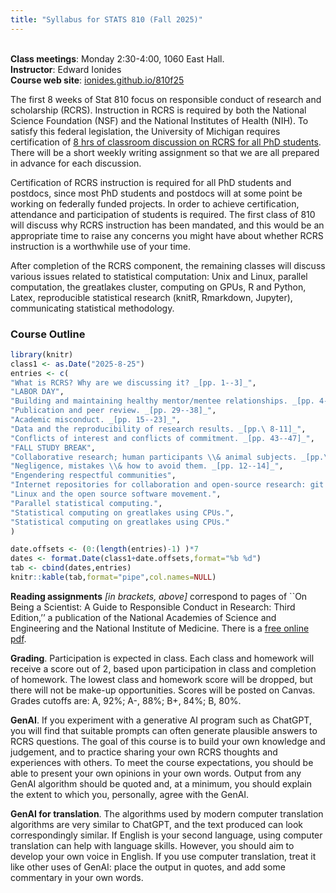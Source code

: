 ```yaml
---
title: "Syllabus for STATS 810 (Fall 2025)"
---
```


<br>
__Class meetings__: Monday 2:30-4:00, 1060 East Hall.
<br>
__Instructor__: Edward Ionides
<br>
__Course web site__: [ionides.github.io/810f25](ionides.github.io/810f25)

The first 8 weeks of Stat 810 focus on responsible conduct of research and scholarship (RCRS). Instruction in RCRS is required by both the National Science Foundation (NSF) and the National Institutes of Health (NIH). To satisfy this federal legislation, the University of Michigan requires certification of [8 hrs of classroom discussion on RCRS for all PhD students](https://research.umich.edu/research-at-michigan/ovpr-units/rcrs/). 
There will be a short weekly writing assignment so that we are all prepared in advance for each discussion.

Certification of RCRS instruction is required for all PhD students and postdocs, since most PhD students and postdocs will at some point be working on federally funded projects. In order to achieve certification, attendance and participation of students is required. The first class of 810 will discuss why RCRS instruction has been mandated, and this would be an appropriate time to raise any concerns you might have about whether RCRS instruction is a worthwhile use of your time.

After completion of the RCRS component, the remaining classes will discuss various issues related to statistical computation: Unix and Linux, parallel computation, the greatlakes cluster, computing on GPUs, R and Python, Latex, reproducible statistical research (knitR, Rmarkdown, Jupyter), communicating statistical methodology.

### Course Outline

```R
library(knitr)
class1 <- as.Date("2025-8-25")
entries <- c(
"What is RCRS? Why are we discussing it? _[pp. 1--3]_",
"LABOR DAY",
"Building and maintaining healthy mentor/mentee relationships. _[pp. 4--7]_",
"Publication and peer review. _[pp. 29--38]_",
"Academic misconduct. _[pp. 15--23]_",
"Data and the reproducibility of research results. _[pp.\ 8-11]_",
"Conflicts of interest and conflicts of commitment. _[pp. 43--47]_",
"FALL STUDY BREAK",
"Collaborative research; human participants \\& animal subjects. _[pp.\ 24-28, 39-42, 48-49]_",
"Negligence, mistakes \\& how to avoid them. _[pp. 12--14]_",
"Engendering respectful communities",
"Internet repositories for collaboration and open-source research: git and GitHub.",
"Linux and the open source software movement.",
"Parallel statistical computing.",
"Statistical computing on greatlakes using CPUs.",
"Statistical computing on greatlakes using CPUs."
)

date.offsets <- (0:(length(entries)-1) )*7
dates <- format.Date(class1+date.offsets,format="%b %d")
tab <- cbind(dates,entries)
knitr::kable(tab,format="pipe",col.names=NULL)
```



**Reading assignments** _[in brackets, above]_ correspond to pages of ``On Being a Scientist: A Guide to Responsible Conduct in Research: Third Edition,'' a publication of the National Academies of Science and Engineering and the National Institute of Medicine. There is a [free online pdf](http://www.nap.edu/catalog.php?record_id=12192).


**Grading**. Participation is expected in class. Each class and homework will receive a score out of 2, based upon participation in class and completion of homework. The lowest class and homework score will be dropped, but there will not be make-up opportunities. Scores will be posted on Canvas. Grades cutoffs are: A, 92%; A-, 88%; B+, 84%; B, 80%. 

**GenAI**. If you experiment with a generative AI program such as ChatGPT, you will find that suitable prompts can often generate plausible answers to RCRS questions. The goal of this course is to build your own knowledge and judgement, and to practice sharing your own RCRS thoughts and experiences with others.  To meet the course expectations, you should be able to present your own opinions in your own words. Output from any GenAI algorithm should be quoted and, at a minimum, you should explain the extent to which you, personally, agree with the GenAI.

**GenAI for translation**. The algorithms used by modern computer translation algorithms are very similar to ChatGPT, and the text produced can look correspondingly similar. If English is your second language, using computer translation can help with language skills. However, you should aim to develop your own voice in English. If you use computer translation, treat it like other uses of GenAI: place the output in quotes, and add some commentary in your own words.



